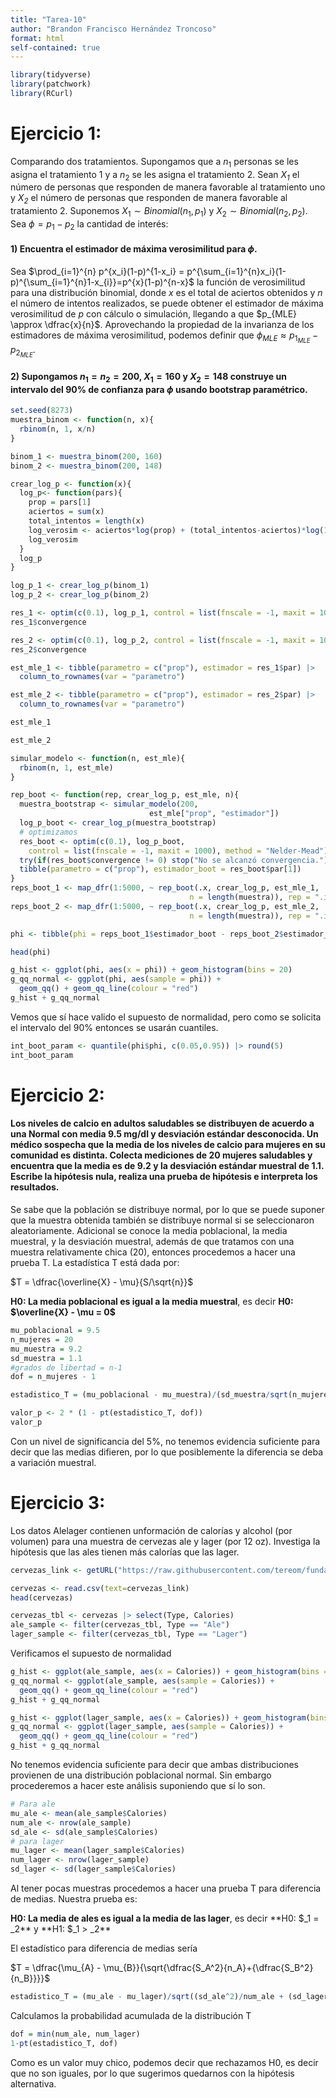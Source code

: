 ```yaml
---
title: "Tarea-10"
author: "Brandon Francisco Hernández Troncoso"
format: html
self-contained: true
---
```


```r
library(tidyverse)
library(patchwork)
library(RCurl)
```

# Ejercicio 1:
Comparando dos tratamientos. Supongamos que a $n_1$ personas se les asigna el tratamiento 1 y a $n_2$ se les asigna el tratamiento 2. Sean *$X_1$* el número de personas que responden de manera favorable al tratamiento uno y *$X_2$* el número de personas que responden de manera favorable al tratamiento 2. Suponemos $X_1 \sim Binomial(n_1, p_1)$ y $X_2 \sim Binomial(n_2, p_2)$. Sea $\phi = p_1 - p_2$ la cantidad de interés:

#### 1) Encuentra el estimador de máxima verosimilitud para $\phi$.

Sea $\prod_{i=1}^{n} p^{x_i}(1-p)^{1-x_i} = p^{\sum_{i=1}^{n}x_i}(1-p)^{\sum_{i=1}^{n}1-x_{i}}=p^{x}(1-p)^{n-x}$ la función de verosimilitud para una distribución binomial, donde $x$ es el total de aciertos obtenidos y $n$ el número de intentos realizados, se puede obtener el estimador de máxima verosimilitud de $p$ con cálculo o simulación, llegando a que $p_{MLE} \approx \dfrac{x}{n}$. Aprovechando la propiedad de la invarianza de los estimadores de máxima verosimilitud, podemos definir que $\phi_{MLE} \approx p_{1_{MLE}} - p_{2_{MLE}}$. 

#### 2) Supongamos $n_{1} = n_{2} = 200$, $X_{1} = 160$ y $X_{2} = 148$ construye un intervalo del $90\%$ de confianza para $\phi$ usando bootstrap paramétrico.

```r
set.seed(8273)
muestra_binom <- function(n, x){
  rbinom(n, 1, x/n)
}

binom_1 <- muestra_binom(200, 160)
binom_2 <- muestra_binom(200, 148)
```

```r
crear_log_p <- function(x){
  log_p<- function(pars){
    prop = pars[1]
    aciertos = sum(x)
    total_intentos = length(x)
    log_verosim <- aciertos*log(prop) + (total_intentos-aciertos)*log(1-prop)
    log_verosim
  }  
  log_p
}

log_p_1 <- crear_log_p(binom_1)
log_p_2 <- crear_log_p(binom_2)
```

```r
res_1 <- optim(c(0.1), log_p_1, control = list(fnscale = -1, maxit = 1000), method = "Nelder-Mead")
res_1$convergence

res_2 <- optim(c(0.1), log_p_2, control = list(fnscale = -1, maxit = 1000), method = "Nelder-Mead")
res_2$convergence
```
```r
est_mle_1 <- tibble(parametro = c("prop"), estimador = res_1$par) |>
  column_to_rownames(var = "parametro")

est_mle_2 <- tibble(parametro = c("prop"), estimador = res_2$par) |>
  column_to_rownames(var = "parametro")

est_mle_1

est_mle_2
```

```r
simular_modelo <- function(n, est_mle){
  rbinom(n, 1, est_mle)
}
```

```r
rep_boot <- function(rep, crear_log_p, est_mle, n){
  muestra_bootstrap <- simular_modelo(200, 
                               est_mle["prop", "estimador"])
  log_p_boot <- crear_log_p(muestra_bootstrap)
  # optimizamos
  res_boot <- optim(c(0.1), log_p_boot, 
    control = list(fnscale = -1, maxit = 1000), method = "Nelder-Mead")
  try(if(res_boot$convergence != 0) stop("No se alcanzó convergencia."))
  tibble(parametro = c("prop"), estimador_boot = res_boot$par[1]) 
}
reps_boot_1 <- map_dfr(1:5000, ~ rep_boot(.x, crear_log_p, est_mle_1, 
                                        n = length(muestra)), rep = ".id") 
reps_boot_2 <- map_dfr(1:5000, ~ rep_boot(.x, crear_log_p, est_mle_2, 
                                        n = length(muestra)), rep = ".id") 

phi <- tibble(phi = reps_boot_1$estimador_boot - reps_boot_2$estimador_boot)
```

```r
head(phi)
```

```r
g_hist <- ggplot(phi, aes(x = phi)) + geom_histogram(bins = 20)
g_qq_normal <- ggplot(phi, aes(sample = phi)) +
  geom_qq() + geom_qq_line(colour = "red")
g_hist + g_qq_normal
```
Vemos que sí hace valido el supuesto de normalidad, pero como se solicita el intervalo del 90% entonces se usarán cuantiles.

```r
int_boot_param <- quantile(phi$phi, c(0.05,0.95)) |> round(5)
int_boot_param
```

# Ejercicio 2:

#### Los niveles de calcio en adultos saludables se distribuyen de acuerdo a una Normal con media 9.5 mg/dl y desviación estándar desconocida. Un médico sospecha que la media de los niveles de calcio para mujeres en su comunidad es distinta. Colecta mediciones de 20 mujeres saludables y encuentra que la media es de 9.2 y la desviación estándar muestral de 1.1. Escribe la hipótesis nula, realiza una prueba de hipótesis e interpreta los resultados.

Se sabe que la población se distribuye normal, por lo que se puede suponer que la muestra obtenida también se distribuye normal si se seleccionaron aleatoriamente. Adicional se conoce la media poblacional, la media muestral, y la desviación muestral, además de que tratamos con una muestra relativamente chica (20), entonces procedemos a hacer una prueba T. La estadística T está dada por:

$T = \dfrac{\overline{X} - \mu}{S/\sqrt{n}}$

**H0: La media poblacional es igual a la media muestral**, es decir **H0: $\overline{X} - \mu = 0$**

```r
mu_poblacional = 9.5
n_mujeres = 20
mu_muestra = 9.2
sd_muestra = 1.1
#grados de libertad = n-1
dof = n_mujeres - 1

estadistico_T = (mu_poblacional - mu_muestra)/(sd_muestra/sqrt(n_mujeres))
```

```r
valor_p <- 2 * (1 - pt(estadistico_T, dof))
valor_p
```
Con un nivel de significancia del 5%, no tenemos evidencia suficiente para decir que las medias difieren, por lo que posiblemente la diferencia se deba a variación muestral. 

# Ejercicio 3:

Los datos Alelager contienen unformación de calorías y alcohol (por volumen) para una muestra de cervezas ale y lager (por 12 oz). Investiga la hipótesis que las ales tienen más calorías que las lager.

```r
cervezas_link <- getURL("https://raw.githubusercontent.com/tereom/fundamentos/render-html/data/Alelager.csv")

cervezas <- read.csv(text=cervezas_link)
head(cervezas)
```


```r
cervezas_tbl <- cervezas |> select(Type, Calories)
ale_sample <- filter(cervezas_tbl, Type == "Ale")
lager_sample <- filter(cervezas_tbl, Type == "Lager")
```

Verificamos el supuesto de normalidad

```r
g_hist <- ggplot(ale_sample, aes(x = Calories)) + geom_histogram(bins = 20)
g_qq_normal <- ggplot(ale_sample, aes(sample = Calories)) +
  geom_qq() + geom_qq_line(colour = "red")
g_hist + g_qq_normal
```

```r
g_hist <- ggplot(lager_sample, aes(x = Calories)) + geom_histogram(bins = 20)
g_qq_normal <- ggplot(lager_sample, aes(sample = Calories)) +
  geom_qq() + geom_qq_line(colour = "red")
g_hist + g_qq_normal
```

No tenemos evidencia suficiente para decir que ambas distribuciones provienen de una distribución poblacional normal. Sin embargo procederemos a hacer este análisis suponiendo que sí lo son. 

```r
# Para ale
mu_ale <- mean(ale_sample$Calories)
num_ale <- nrow(ale_sample)
sd_ale <- sd(ale_sample$Calories)
# para lager
mu_lager <- mean(lager_sample$Calories)
num_lager <- nrow(lager_sample)
sd_lager <- sd(lager_sample$Calories)
```


Al tener pocas muestras procedemos a hacer una prueba T para diferencia de medias. Nuestra prueba es: 

**H0: La media de ales es igual a la media de las lager**, es decir **H0: $\mu_1 = \mu_2** y **H1: $\mu_1 > \mu_2**

El estadístico para diferencia de medias sería

$T = \dfrac{\mu_{A} - \mu_{B}}{\sqrt{\dfrac{S_A^2}{n_A}+{\dfrac{S_B^2}{n_B}}}}$

```r
estadistico_T = (mu_ale - mu_lager)/sqrt((sd_ale^2)/num_ale + (sd_lager^2)/num_lager)
```

Calculamos la probabilidad acumulada de la distribución T

```r
dof = min(num_ale, num_lager)
1-pt(estadistico_T, dof)
```
Como es un valor muy chico, podemos decir que rechazamos H0, es decir que no son iguales, por lo que sugerimos quedarnos con la hipótesis alternativa.  

